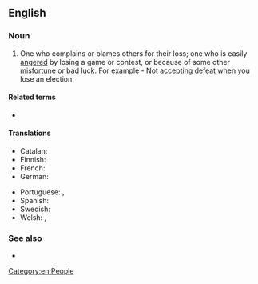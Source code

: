 {{also|sore-loser}}

==English==

===Noun===
{{en-noun}}

# {{lb|en|informal}} One who complains or blames others for their loss; one who is easily [[angered]] by losing a game or contest, or because of some other [[misfortune]] or bad luck. For example - Not accepting defeat when you lose an election 

====Related terms====
* {{l|en|sore winner}}

====Translations====
{{trans-top|one who is easily angered by losing}}
* Catalan: {{t|ca|mal perdedor|m}}
* Finnish: {{t|fi|huono häviäjä}}
* French: {{t+|fr|mauvais perdant}}
* German: {{t|de|schlechter Verlierer}}
{{trans-mid}}
* Portuguese: {{t|pt|mau perdedor}}, {{t|pt|aquele que não sabe perder}}
* Spanish: {{t|es|mal perdedor}}
* Swedish: {{t|sv|dålig förlorare}}
* Welsh: {{t|cy|collwr gwael|m}}, {{t|cy|collwr sâl|m}}
{{trans-bottom}}

===See also===
* {{l|en|born loser}}

[[Category:en:People]]